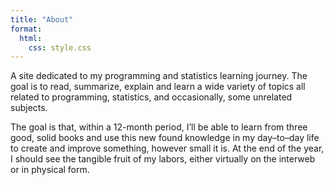 ```yaml
---
title: "About"
format:
  html:
    css: style.css
---
```


A site dedicated to my programming and statistics learning journey. The goal is to read, summarize, explain and learn a wide variety of topics all related to programming, statistics, and occasionally, some unrelated subjects.


The goal is that, within a 12-month period, I'll be able to learn from three good, solid books and use this new found knowledge in my day–to–day life to create and improve something, however small it is. At the end of the year, I should see the tangible fruit of my labors, either virtually on the interweb or in physical form.
